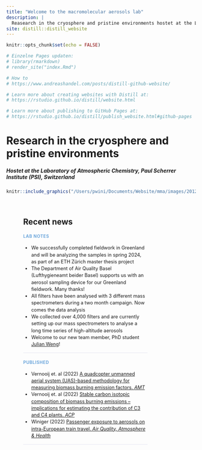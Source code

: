 ```yaml
---
title: "Welcome to the macromolecular aerosols lab"
description: |
  Reasearch in the cryosphere and pristine environments hostet at the Laboratory of Atmospheric Chemistry, Paul Scherrer Institute (PSI), Switzerland
site: distill::distill_website
---
```



```r
knitr::opts_chunk$set(echo = FALSE)

# Einzelne Pages updaten: 
# library(rmarkdown)
# render_site("index.Rmd")

# How to
# https://www.andreashandel.com/posts/distill-github-website/

# Learn more about creating websites with Distill at:
# https://rstudio.github.io/distill/website.html

# Learn more about publishing to GitHub Pages at:
# https://rstudio.github.io/distill/publish_website.html#github-pages

```


#  Research in the cryosphere and pristine environments 
##### Hostet at the Laboratory of Atmospheric Chemistry, Paul Scherrer Institute (PSI), Switzerland

  
```r
knitr::include_graphics("/Users/pwini/Documents/Website/mma/images/20120330_130454.jpg")
```

<style>
d-title {
  display: none!important;
}
d-appendix {
 display: none!important;
}
<!-- .twitter-border { -->
<!--  border: 1px dashed black; -->
<!--  width: 300px; -->
<!--  position : relative; -->
<!--  border-radius: 5px; -->
<!--  margin: 0 auto; -->
<!-- } -->
<!-- .twitter-border::before { -->
<!--  content: "\f099"; -->
<!--  font-family: "Font Awesome 5 Brands"; -->
<!--  font-weight: 900;  -->
<!--  font-size: 1.5rem; -->
<!--  position: absolute; -->
<!--  top: -15px; -->
<!--  left: -15px; -->
<!-- } -->

<!-- .twitter-border > p { -->
<!--   margin-block-start: 0em; -->
<!--   margin-block-end: 0em; -->
<!--   margin-bottom: 0em; -->
<!-- } -->
.home-with-sidebar {
  padding-left: 45px;
  padding-right: 45px;
}
@media (min-width: 1024px) {
  .home-with-sidebar .home-main {
    float: left;
    width: 60%;
  }
}
.home-main {
  margin-top: 60px;
  margin-bottom: 24px;
}
@media (min-width: 1024px) {
  .home-with-sidebar .home-sidebar {
    float: right;
    width: 30%;
    margin-top: 60px;
    padding-top: 24px;
    padding-bottom: 24px;
  }
}

.home-sidebar {
  font-size: 16px;
}
.news-container {
  width: 80%;
}

.news-item {
  line-height: 1.45em;
  border-bottom: 1px solid #e3e4F0;
  margin-top: 0px;
  margin-bottom: 0px;
  font-size: 0.9em;
}
.news-item h3:nth-child(1) {
  color: #6fa8dc;
  font-family: var(--body-font), var(--body-default);
  margin-bottom: 0.2em;
  text-transform: uppercase;
  letter-spacing: 0.05em;
  font-size: 0.9em;
}
.date {
  color: gray;
  display: block;
  font-size: 0.75em;
}
.date::before {
   font-family: "Font Awesome 5 Free";
   font-weight: 900; 
   content: "\f133";
   padding-right: 2px;
}

</style>
<div class="home-with-sidebar l-screen-inset">
<div class="home-main">


## Recent news
:::: news-container

::: news-item
<!-- `r Sys.Date()` -->
### <i class="fas fa-file-signature"></i> Lab Notes
* We successfully completed fieldwork in Greenland and will be analyzing the samples in spring 2024, as part of an ETH Zürich master thesis project
* The Department of Air Quality Basel (Lufthygieneamt beider Basel) supports us with an aerosol sampling device for our Greenland fieldwork. Many thanks!
* All filters have been analysed with 3 different mass spectrometers during a two month campaign. Now comes the data analysis
* We collected over 4,000 filters and are currently setting up our mass spectrometers to analyse a long time series of high-altitude aerosols
* Welcome to our new team member, PhD student [Julian Weng](https://www.psi.ch/de/lac/people/julian-weng)!
:::
::: news-item
### <i class="fas fa-newspaper"></i> Published
* Vernooij et. al (2022) [A quadcopter unmanned aerial system (UAS)-based methodology for measuring biomass burning emission factors. *AMT*](https://amt.copernicus.org/articles/15/4271/2022/)
* Vernooij et. al (2022) [Stable carbon isotopic composition of biomass burning emissions – implications for estimating the contribution of C3 and C4 plants. *ACP*](https://acp.copernicus.org/articles/22/2871/2022/)
* Winiger (2022) [Passenger exposure to aerosols on intra-European train travel. *Air Quality, Atmosphere & Health*](https://link.springer.com/article/10.1007/s11869-021-01143-2) 
:::

<!-- ::: news-item -->
<!-- ### <i class="fas fa-video"></i> Lastest talks -->

<!-- You can watch some of my latest talks at -->

<!-- * Constructing experimental designs with the edibble R-package https://doi.org/10.26181/6194952b80356 -->
<!-- * Visualising experimental designs with the edibble and deggust R-packages https://doi.org/10.26181/6192f76029618 -->

<!-- Talks were organised by Fazel Almasi with funding from Intellectual Climate Fund La Trobe University. -->

<!-- ::: -->

<!-- ::: news-item -->
<!-- ### <i class="fab fa-r-project"></i> Hex stickers  -->
<!-- I have now hex stickers for the `edibble` and `deggust` R packages. If you see me in-person, feel free to ask for it! -->
<!-- <div style="margin: 0 auto; width:50%;"> -->
<!-- <blockquote class="twitter-tweet"><p lang="en" dir="ltr">If you ever see me in-person, feel free to ask me for hex stickers for my R packages ☺️ <a href="https://t.co/4VXdv091IM">pic.twitter.com/4VXdv091IM</a></p>&mdash; Emi Tanaka 🌾 (@statsgen) <a href="https://twitter.com/statsgen/status/1410842537485471744?ref_src=twsrc%5Etfw">July 2, 2021</a></blockquote> <script async src="https://platform.twitter.com/widgets.js" charset="utf-8"></script> -->
</div>
<!-- ::: -->
::::

</div>

<!-- <div class="home-sidebar"> -->
<!-- <div class="twitter-border"> -->
<!-- <a class="twitter-timeline" data-width="300" data-height="600" data-theme="dark" href="https://twitter.com/PatrikWiniger?ref_src=twsrc%5Etfw">Tweets by PatrikWiniger</a> -->
<!-- </div> -->
<!-- <script async src="https://platform.twitter.com/widgets.js" charset="utf-8"></script>  -->

<!-- <!-- <center> -->
<!-- <!-- <a href="https://www.statsoc.org.au/DistinguishedPresentersAwardRecipients"><img src="images/ssa-digital-badge-2021.png" width="80%" style="max-width:250px;"></a> -->
<!-- <!-- </center> -->
<!-- </div> -->
<!-- </div> -->
